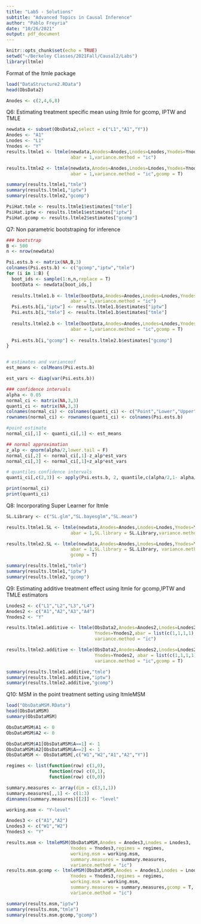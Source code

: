 ---
title: "Lab5 - Solutions"
subtitle: "Advanced Topics in Causal Inference"
author: "Pablo Freyria"
date: "10/26/2021"
output: pdf_document
---


```{r setup, include=FALSE}
knitr::opts_chunk$set(echo = TRUE)
setwd("~/Berkeley Classes/2021Fall/Causal2/Labs")
library(ltmle)

```

Format of the ltmle package
```{r Q3}
load("DataStructure2.RData")
head(ObsData2)

Anodes <- c(2,4,6,8)

```

Q6: Estimating treatment specific mean using ltmle for gcomp, IPTW and TMLE
```{r Subset_TMLE,warning=F,error=F,message=F}
newdata <- subset(ObsData2,select = c("L1","A1","Y"))
Anodes <- "A1"
Lnodes <- "L1"
Ynodes <- "Y"
results.ltmle1 <- ltmle(newdata,Anodes=Anodes,Lnodes=Lnodes,Ynodes=Ynodes,
                        abar = 1,variance.method = "ic")

results.ltmle2 <- ltmle(newdata,Anodes=Anodes,Lnodes=Lnodes,Ynodes=Ynodes,
                        abar = 1,variance.method = "ic",gcomp = T)

summary(results.ltmle1,"tmle")
summary(results.ltmle1,"iptw")
summary(results.ltmle2,"gcomp")

PsiHat.tmle <- results.ltmle1$estimates["tmle"]
PsiHat.iptw <- results.ltmle1$estimates["iptw"]
PsiHat.gcomp <- results.ltmle2$estimates["gcomp"]

```
Q7: Non parametric bootstraping for inference
```{r NonParamBootstrap, echo=T,warning=F,error=F,message=F}
### bootstrap
B <- 500
n <- nrow(newdata)

Psi.ests.b <- matrix(NA,B,3)
colnames(Psi.ests.b) <- c("gcomp","iptw","tmle")
for (i in 1:B) {
  boot_ids <- sample(1:n,n,replace = T)
  bootData <- newdata[boot_ids,]
  
  results.ltmle1.b <- ltmle(bootData,Anodes=Anodes,Lnodes=Lnodes,Ynodes=Ynodes,
                        abar = 1,variance.method = "ic")
  Psi.ests.b[i,"iptw"] <- results.ltmle1.b$estimates["iptw"]
  Psi.ests.b[i,"tmle"] <- results.ltmle1.b$estimates["tmle"]
  
  results.ltmle2.b <- ltmle(bootData,Anodes=Anodes,Lnodes=Lnodes,Ynodes=Ynodes,
                        abar = 1,variance.method = "ic",gcomp = T)
  
  Psi.ests.b[i,"gcomp"] <- results.ltmle2.b$estimates["gcomp"]
}


# estimates and varianceof
est_means <- colMeans(Psi.ests.b)

est_vars <- diag(var(Psi.ests.b))

### confidence intervals 
alpha <- 0.05
normal_ci <- matrix(NA,3,3)
quanti_ci <- matrix(NA,3,3)
colnames(normal_ci) <- colnames(quanti_ci) <- c("Point","Lower","Upper")
rownames(normal_ci) <- rownames(quanti_ci) <- colnames(Psi.ests.b)

#point estimate
normal_ci[,1] <- quanti_ci[,1] <- est_means

## normal approximation
z_alp <- qnorm(alpha/2,lower.tail = F)
normal_ci[,2] <- normal_ci[,1]-z_alp*est_vars
normal_ci[,3] <- normal_ci[,1]+z_alp*est_vars

# quantiles confidence intervals
quanti_ci[,c(2,3)] <- apply(Psi.ests.b, 2, quantile,c(alpha/2,1- alpha/2))

print(normal_ci)
print(quanti_ci)

```

Q8: Incorporating Super Learner for ltmle
```{r SL, warning=F,error=F,message=F}
SL.Library <- c("SL.glm","SL.bayesglm","SL.mean")

results.ltmle1.SL <- ltmle(newdata,Anodes=Anodes,Lnodes=Lnodes,Ynodes=Ynodes,
                        abar = 1,SL.library = SL.Library,variance.method = "ic")

results.ltmle2.SL <- ltmle(newdata,Anodes=Anodes,Lnodes=Lnodes,Ynodes=Ynodes,
                        abar = 1,SL.library = SL.Library, variance.method = "ic",
                        gcomp = T)

summary(results.ltmle1,"tmle")
summary(results.ltmle1,"iptw")
summary(results.ltmle2,"gcomp")

```

Q9: Estimating additive treatment effect using ltmle for gcomp,IPTW and TMLE estimators 
```{r AdditiveTxEffect,warning=F,error=F,message=F}
Lnodes2 <- c("L1","L2","L3","L4") 
Anodes2 <- c("A1","A2","A3","A4")
Ynodes2 <- "Y"

results.ltmle1.additive <- ltmle(ObsData2,Anodes=Anodes2,Lnodes=Lnodes2,
                                 Ynodes=Ynodes2,abar = list(c(1,1,1,1),c(0,0,0,0)), 
                                 variance.method = "ic")

results.ltmle2.additive <- ltmle(ObsData2,Anodes=Anodes2,Lnodes=Lnodes2,
                                 Ynodes=Ynodes2, abar = list(c(1,1,1,1),c(0,0,0,0)), 
                                 variance.method = "ic",gcomp = T)

summary(results.ltmle1.additive,"tmle")
summary(results.ltmle1.additive,"iptw")
summary(results.ltmle2.additive,"gcomp")

```

Q10: MSM in the point treatment setting using ltmleMSM
```{r MSM,warning=F,error=F,message=F}
load("ObsDataMSM.RData")
head(ObsDataMSM)
summary(ObsDataMSM)

ObsDataMSM$A1 <- 0
ObsDataMSM$A2 <- 0

ObsDataMSM$A1[ObsDataMSM$A==1] <- 1
ObsDataMSM$A2[ObsDataMSM$A==2] <- 1
ObsDataMSM <- ObsDataMSM[,c("W1","W2","A1","A2","Y")]

regimes <- list(function(row) c(1,0),
                function(row) c(0,1),
                function(row) c(0,0))

summary.measures <- array(dim = c(3,1,1))
summary.measures[,,1] <- c(1:3)
dimnames(summary.measures)[[2]] <- "level"

working.msm <- "Y~level"

Anodes3 <- c("A1","A2")
Lnodes3 <- c("W1","W2")
Ynodes3 <- "Y" 

results.msm <- ltmleMSM(ObsDataMSM,Anodes = Anodes3,Lnodes = Lnodes3,
                        Ynodes = Ynodes3,regimes = regimes,
                        working.msm = working.msm,
                        summary.measures = summary.measures,
                        variance.method = "ic")
results.msm.gcomp <- ltmleMSM(ObsDataMSM,Anodes = Anodes3,Lnodes = Lnodes3,
                        Ynodes = Ynodes3,regimes = regimes,
                        working.msm = working.msm,
                        summary.measures = summary.measures,gcomp = T,
                        variance.method = "ic")

summary(results.msm,"iptw")
summary(results.msm,"tmle")
summary(results.msm.gcomp,"gcomp")

```
